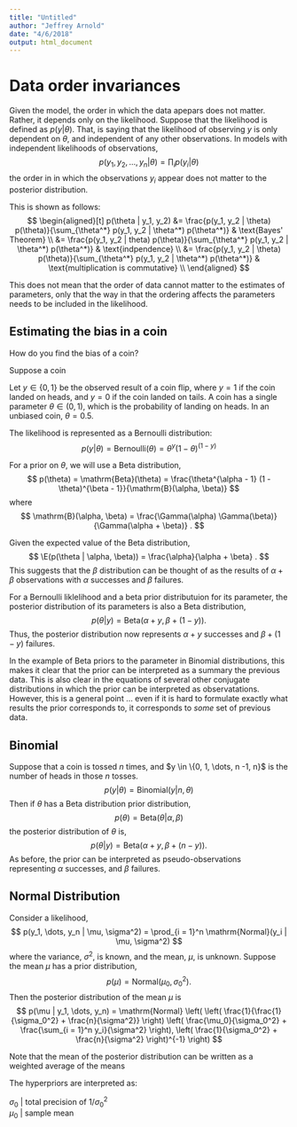 ```yaml
---
title: "Untitled"
author: "Jeffrey Arnold"
date: "4/6/2018"
output: html_document
---
```


# Data order invariances

Given the model, the order in which the data apepars does not matter.
Rather, it depends only on the likelihood.
Suppose that the likelihood is defined as $p(y | \theta)$. 
That, is saying that the likelihood of observing $y$ is only dependent on $\theta$, and independent of any other observations.
In models with independent likelihoods of observations,
$$
p(y_1, y_2, \dots, y_n | \theta) = \prod_i p(y_i | \theta)
$$
the order in in which the observations $y_i$ appear does not matter to the posterior distribution.

This is shown as follows:
$$
\begin{aligned}[t]
p(\theta | y_1, y_2) &= \frac{p(y_1, y_2 | 
\theta) p(\theta)}{\sum_{\theta^*} p(y_1, y_2 | \theta^*) p(\theta^*)} & \text{Bayes' Theorem} \\
&= \frac{p(y_1, y_2 | 
theta) p(\theta)}{\sum_{\theta^*} p(y_1, y_2 | \theta^*) p(\theta^*)} & \text{indpendence} \\
&= \frac{p(y_1, y_2 | 
\theta) p(\theta)}{\sum_{\theta^*} p(y_1, y_2 | \theta^*) p(\theta^*)} & \text{multiplication is commutative} \\
\end{aligned}
$$

This does not mean that the order of data cannot matter to the estimates of parameters, only that the way in that the ordering affects the parameters needs to be included in the likelihood.

## Estimating the bias in a coin

How do you find the bias of a coin? 

Suppose a coin 

Let $y \in \{0, 1\}$ be the observed result of a coin flip, where $y = 1$ if the coin landed on heads, and $y = 0$ if the coin landed on tails.
A coin has a single parameter $\theta \in (0, 1)$, which is the probability of landing on heads.
In an unbiased coin, $\theta = 0.5$.

The likelihood is represented as a Bernoulli distribution:
$$
p(y | \theta) = \mathrm{Bernoulli}(\theta) = \theta^y (1 - \theta)^{(1 - y)}
$$

For a prior on $\theta$, we will use a Beta distribution,
$$
p(\theta) = \mathrm{Beta}(\theta) = \frac{\theta^{\alpha - 1} (1 - \theta)^{\beta - 1}}{\mathrm{B}(\alpha, \beta)}
$$
where
$$
\mathrm{B}(\alpha, \beta) = \frac{\Gamma(\alpha) \Gamma(\beta)}{\Gamma(\alpha + \beta)} .
$$

Given the expected value of the Beta distribution,
$$
\E(p(\theta | \alpha, \beta)) = \frac{\alpha}{\alpha + \beta} .
$$
This suggests that the $\beta$ distribution can be thought of as the results of $\alpha + \beta$ observations with $\alpha$ successes and $\beta$ failures.

For a Bernoulli liklelihood and a beta prior distributuion for its parameter, the posterior distribution of its parameters is also a Beta distribution,
$$
p(\theta | y) = \mathrm{Beta}(\alpha + y, \beta + (1 - y)) .
$$
Thus, the posterior distribution now represents $\alpha + y$ successes and $\beta + (1 - y)$ failures.

In the example of Beta priors to the parameter in Binomial distributions, this makes it clear that the prior can be interpreted as a summary the previous data. 
This is also clear in the equations of several other conjugate distributions in which the prior can be interpreted as observatations.
However, this is a general point ... even if it is hard to formulate exactly what results the prior corresponds to, it corresponds to *some* set of previous data.

## Binomial

Suppose that a coin is tossed $n$ times, and $y \in \{0, 1, \dots, n -1, n}$ is the number of heads in those $n$ tosses.
$$
p(y | \theta) = \mathrm{Binomial}(y | n, \theta)
$$
Then if $\theta$ has a Beta distribution prior distribution,
$$
p(\theta) = \mathrm{Beta}(\theta | \alpha, \beta)
$$
the posterior distribution of $\theta$ is,
$$
p(\theta | y) = \mathrm{Beta}(\alpha + y, \beta + (n - y)).
$$
As before, the prior can be interpreted as pseudo-observations representing $\alpha$ successes, and $\beta$ failures.

## Normal Distribution

Consider a likelihood,
$$
p(y_1, \dots, y_n | \mu, \sigma^2) = \prod_{i = 1}^n \mathrm{Normal}(y_i | \mu, \sigma^2)
$$
where the variance, $\sigma^2$, is known, and the mean, $\mu$, is unknown.
Suppose the mean $\mu$ has a prior distribution,
$$
p(\mu) = \mathrm{Normal}(\mu_0, \sigma_0^2).
$$
Then the posterior distribution of the mean $\mu$ is
$$
p(\mu | y_1, \dots, y_n) = \mathrm{Normal}
\left( 
  \left(
    \frac{1}{\frac{1}{\sigma_0^2} + 
    \frac{n}{\sigma^2}} 
  \right)
  \left(
    \frac{\mu_0}{\sigma_0^2} + 
    \frac{\sum_{i = 1}^n y_i}{\sigma^2} 
  \right),
  \left(
    \frac{1}{\sigma_0^2} +
    \frac{n}{\sigma^2}
  \right)^{-1}
\right)
$$

Note that the mean of the posterior distribution can be written as a weighted average of the means

The hyperpriors are interpreted as:

| $\sigma_0$  | total precision of $1 / \sigma_0^2$
| $\mu_0$     | sample mean
